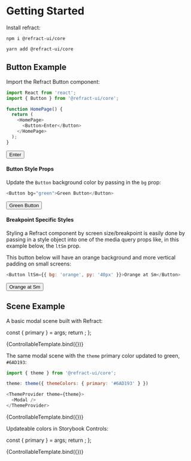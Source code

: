 
<Meta title="core/theme/gettingStarted" />

# Getting Started

Install refract:

`npm i @refract-ui/core`

`yarn add @refract-ui/core`

## Button Example

Import the Refract Button component:

```js
import React from 'react';
import { Button } from '@refract-ui/core';

function HomePage() {
  return (
    <HomePage>
      <Button>Enter</Button>
    </HomePage>
  );
}
```

<Canvas>
  <Story name="basic button">
    <Button>Enter</Button>
  </Story>
</Canvas>

#### Button Style Props

Update the `Button` background color by passing in the `bg` prop:

```js
<Button bg="green">Green Button</Button>
```

<Canvas>
  <Story name="green button">
    <Button bg="green">Green Button</Button>
  </Story>
</Canvas>

#### Breakpoint Specific Styles

Styling a Refract component by screen size/breakpoint is easily done by passing in a style object into one of the media query props like, in this example below, the `ltSm` prop.

This button below will have an orange background and more vertical padding on small
screens:

```js
<Button ltSm={{ bg: 'orange', py: '40px' }}>Orange at Sm</Button>
```

<Canvas>
  <Story name="breakpoint sizes">
    <Button ltSm={{ bg: 'orange', py: '40px' }}>Orange at Sm</Button>
  </Story>
</Canvas>

## Scene Example

A basic modal scene built with Refract:

  const { primary } = args;
  return <ModalScene />;
};

<Canvas>
  <Story name="basic modal scene">{ControllableTemplate.bind({})}</Story>
</Canvas>

The same modal scene with the `theme` primary color updated to green, `#6AD193`:

```js
import { theme } from '@refract-ui/core';

theme: theme({ themeColors: { primary: '#6AD193' } })

<ThemeProvider theme={theme}>
  <Modal />
</ThemeProvider>
```

<Canvas>
  <Story
    name="modal scene with primary bg updated to green"
    args={{
      primary: '#6AD193'
    }}
  >
    {ControllableTemplate.bind({})}
  </Story>
</Canvas>

Updateable colors in Storybook Controls:

  const { primary } = args;
  return <ModalScene primary={primary} />;
};

<Canvas>
  <Story
    name="controllable modal scene"
    argTypes={{
      primary: {
        control: {
          type: 'color'
        }
      }
    }}
    args={{
      primary: '#000000'
    }}
  >
    {ControllableTemplate.bind({})}
  </Story>
</Canvas>
